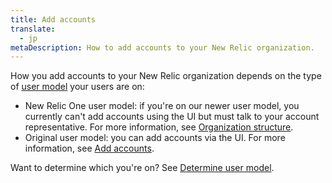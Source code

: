 ```yaml
---
title: Add accounts
translate:
  - jp
metaDescription: How to add accounts to your New Relic organization. 
---
```


How you add accounts to your New Relic organization depends on the type of [user model](/docs/accounts/original-accounts-billing/original-product-based-pricing/overview-user-models) your users are on: 

* New Relic One user model: if you're on our newer user model, you currently can't add accounts using the UI but must talk to your account representative. For more information, see [Organization structure](/docs/accounts/accounts-billing/account-structure/new-relic-account-structure). 
* Original user model: you can add accounts via the UI. For more information, see [Add accounts](/docs/accounts/original-accounts-billing/original-users-roles/parent-child-account-structure/#creating). 

Want to determine which you're on? See [Determine user model](/docs/accounts/accounts-billing/new-relic-one-user-management/user-type/#determine-user-model).